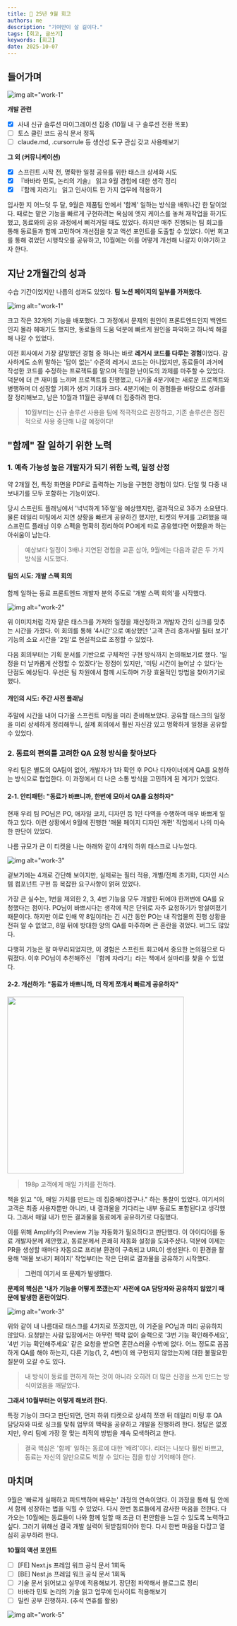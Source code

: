 ```yaml
---
title: 🐤 25년 9월 회고
authors: me
description: "기여만이 살 길이다."
tags: [회고, 글쓰기]
keywords: [회고]
date: 2025-10-07
---
```


## 들어가며

![img alt="work-1"](/img/study/retro-bg.png)

**개발 관련**

- [x] 사내 신규 솔루션 마이그레이션 집중 (10월 내 구 솔루션 전환 목표)
- [ ] 토스 클린 코드 공식 문서 정독
- [ ] claude.md, .cursorrule 등 생산성 도구 관심 갖고 사용해보기

**그 외 (커뮤니케이션)**

- [x] 스프린트 시작 전, 명확한 일정 공유를 위한 태스크 상세화 시도
- [x] 『바바라 민토, 논리의 기술』 읽고 9월 경험에 대한 생각 정리
- [x] 『함께 자라기』 읽고 인사이트 한 가지 업무에 적용하기

입사한 지 어느덧 두 달, 9월은 제품팀 안에서 '함께' 일하는 방식을 배워나간 한 달이었다.
때로는 맡은 기능을 빠르게 구현하려는 욕심에 엣지 케이스를 놓쳐 재작업을 하기도 했고, 동료와의 공유 과정에서 삐걱거릴 때도 있었다.
하지만 매주 진행되는 팀 회고를 통해 동료들과 함께 고민하며 개선점을 찾고 액션 포인트를 도출할 수 있었다. 이번 회고를 통해 겪었던 시행착오를 공유하고, 10월에는 이를 어떻게 개선해 나갈지 이야기하고자 한다.

## 지난 2개월간의 성과

수습 기간이었지만 나름의 성과도 있었다. **팀 노션 페이지의 일부를 가져왔다.**

![img alt="work-1"](/img/study/opn-work-1.png)

크고 작은 32개의 기능을 배포했다. 그 과정에서 문제의 원인이 프론트엔드인지 백엔드인지 몰라 헤매기도 했지만, 동료들의 도움 덕분에 빠르게 원인을 파악하고 하나씩 해결해 나갈 수 있었다.

이전 회사에서 가장 갈망했던 경험 중 하나는 바로 **레거시 코드를 다루는 경험**이었다.
감사하게도 소위 말하는 '답이 없는' 수준의 레거시 코드는 아니었지만,
동료들이 과거에 작성한 코드를 수정하는 프로젝트를 맡으며 적절한 난이도의 과제를 마주할 수 있었다.
덕분에 더 큰 재미를 느끼며 프로젝트를 진행했고, 다가올 4분기에는 새로운 프로젝트와 병행하며 더 성장할 기회가 생겨 기대가 크다.
4분기에는 이 경험들을 바탕으로 성과를 잘 정리해보고, 남은 10월과 11월은 공부에 더 집중하려 한다.

> 10월부터는 신규 솔루션 사용을 팀에 적극적으로 권장하고, 기존 솔루션은 점진적으로 사용 중단해 나갈 예정이다!

## "함께" 잘 일하기 위한 노력

### 1. 예측 가능성 높은 개발자가 되기 위한 노력, 일정 산정

약 2개월 전, 특정 화면을 PDF로 출력하는 기능을 구현한 경험이 있다. 단일 및 다중 내보내기를 모두 포함하는 기능이었다.

당시 스프린트 플래닝에서 '넉넉하게 1주일'을 예상했지만, 결과적으로 3주가 소요됐다.
물론 데일리 미팅에서 지연 상황을 빠르게 공유하긴 했지만,
티켓의 무게를 고려했을 때 스프린트 플래닝 이후 스펙을 명확히 정리하여 PO에게 따로 공유했다면 어땠을까 하는 아쉬움이 남는다.

> 예상보다 일정이 3배나 지연된 경험을 교훈 삼아, 9월에는 다음과 같은 두 가지 방식을 시도했다.

#### 팀의 시도: 개발 스펙 회의

함께 일하는 동료 프론트엔드 개발자 분의 주도로 '개발 스펙 회의'를 시작했다.

![img alt="work-2"](/img/study/opn-work-2.png)

위 이미지처럼 각자 맡은 태스크를 가져와 일정을 재산정하고 개발자 간의 싱크를 맞추는 시간을 가졌다.
이 회의를 통해 '4시간'으로 예상했던 '고객 관리 중개사별 필터 보기' 기능의 소요 시간을 '2일'로 현실적으로 조정할 수 있었다.

다음 회의부터는 기획 문서를 기반으로 구체적인 구현 방식까지 논의해보기로 했다.
'일정을 더 날카롭게 산정할 수 있겠다'는 장점이 있지만,
'미팅 시간이 늘어날 수 있다'는 단점도 예상된다. 우선은 팀 차원에서 함께 시도하며 가장 효율적인 방법을 찾아가기로 했다.

#### 개인의 시도: 주간 사전 플래닝

주말에 시간을 내어 다가올 스프린트 미팅을 미리 준비해보았다.
공유할 태스크의 일정을 미리 상세하게 정리해두니,
실제 회의에서 훨씬 자신감 있고 명확하게 일정을 공유할 수 있었다.

### 2. 동료의 편의를 고려한 QA 요청 방식을 찾아보다

우리 팀은 별도의 QA팀이 없어, 개발자가 1차 확인 후 PO나 디자이너에게 QA를 요청하는 방식으로 협업한다.
이 과정에서 더 나은 소통 방식을 고민하게 된 계기가 있었다.

#### 2-1. 안티패턴: "동료가 바쁘니까, 한번에 모아서 QA를 요청하자"

현재 우리 팀 PO님은 PO, 애자일 코치, 디자인 등 1인 다역을 수행하며 매우 바쁘게 일하고 있다.
이런 상황에서 9월에 진행한 '매물 페이지 디자인 개편' 작업에서 나의 미숙한 판단이 있었다.

나름 규모가 큰 이 티켓을 나는 아래와 같이 4개의 하위 태스크로 나누었다.

![img alt="work-3"](/img/study/opn-work-3.png)

겉보기에는 4개로 간단해 보이지만, 실제로는 필터 적용, 개별/전체 초기화, 디자인 시스템 컴포넌트 구현 등 복잡한 요구사항이 얽혀 있었다.

가장 큰 실수는, 1번을 제외한 2, 3, 4번 기능을 모두 개발한 뒤에야 한꺼번에 QA를 요청했다는 점이다.
PO님이 바쁘시다는 생각에 작은 단위로 자주 요청하기가 망설여졌기 때문이다.
하지만 이로 인해 약 8일이라는 긴 시간 동안 PO는 내 작업물의 진행 상황을 전혀 알 수 없었고,
8일 뒤에 방대한 양의 QA를 마주하며 큰 혼란을 겪었다. 버그도 많았다.

다행히 기능은 잘 마무리되었지만,
이 경험은 스프린트 회고에서 중요한 논의점으로 다뤄졌다.
이후 PO님이 추천해주신 『함께 자라기』라는 책에서 실마리를 찾을 수 있었다.

#### 2-2. 개선하기: "동료가 바쁘니까, 더 작게 쪼개서 빠르게 공유하자"

<img src="/img/study/opn-work-4.png" width="400px" alt="" />

> 198p 고객에게 매일 가치를 전하라.

책을 읽고 "아, 매일 가치를 만드는 데 집중해야겠구나." 하는 통찰이 있었다.
여기서의 고객은 최종 사용자뿐만 아니라, 내 결과물을 기다리는 내부 동료도 포함된다고 생각했다.
그래서 매일 내가 만든 결과물을 동료에게 공유하기로 다짐했다.

이를 위해 Amplify의 Preview 기능 자동화가 필요하다고 판단했다.
이 아이디어를 동료 개발자분께 제안했고, 동료분께서 흔쾌히 자동화 설정을 도와주셨다.
덕분에 이제는 PR을 생성할 때마다 자동으로 프리뷰 환경이 구축되고 URL이 생성된다.
이 환경을 활용해 '매물 보내기 페이지' 작업부터는 작은 단위로 결과물을 공유하기 시작했다.

> **그런데 여기서 또 문제가 발생했다.**

**문제의 핵심은 '내가 기능을 어떻게 쪼갰는지' 사전에 QA 담당자와 공유하지 않았기 때문에 발생한 혼란이었다.**

![img alt="work-3"](/img/study/opn-work-3.png)

위와 같이 내 나름대로 태스크를 4가지로 쪼갰지만,
이 기준을 PO님과 미리 공유하지 않았다.
요청받는 사람 입장에서는 아무런 맥락 없이 슬랙으로 '3번 기능 확인해주세요', '4번 기능 확인해주세요' 같은 요청을 받으면 혼란스러울 수밖에 없다.
어느 정도로 꼼꼼하게 QA를 해야 하는지, 다른 기능(1, 2, 4번)이 왜 구현되지 않았는지에 대한 불필요한 질문이 오갈 수도 있다.

> 내 방식이 동료를 편하게 하는 것이 아니라 오히려 더 많은 신경을 쓰게 만드는 방식이었음을 깨달았다.

**그래서 10월부터는 이렇게 해보려 한다.**

특정 기능이 크다고 판단되면,
먼저 하위 티켓으로 상세히 쪼갠 뒤
데일리 미팅 후 QA 담당자와 따로 싱크를 맞춰 업무의 맥락을 공유하고 개발을 진행하려 한다.
정답은 없겠지만, 우리 팀에 가장 잘 맞는 최적의 방법을 계속 모색하려고 한다.

> 결국 핵심은 '함께' 일하는 동료에 대한 '배려'이다. 리더는 나보다 훨씬 바쁘고, 동료는 자신의 일만으로도 벅찰 수 있다는 점을 항상 기억해야 한다.

## 마치며

9월은 '빠르게 실패하고 피드백하며 배우는' 과정의 연속이었다.
이 과정을 통해 팀 안에서 함께 성장하는 법을 익힐 수 있었다. 다시 한번 동료들에게 감사한 마음을 전한다. 다가오는 10월에는 동료들이 나와 함께 일할 때 조금 더 편안함을 느낄 수 있도록 노력하고 싶다.
그러기 위해선 결국 개발 실력이 뒷받침되어야 한다. 다시 한번 마음을 다잡고 열심히 공부하려 한다.

**10월의 액션 포인트**

- [ ] [FE] Next.js 프레임 워크 공식 문서 1회독
- [ ] [BE] Nest.js 프레임 워크 공식 문서 1회독
- [ ] 기술 문서 읽어보고 실무에 적용해보기. 장단점 파악해서 블로그로 정리
- [ ] 바바라 민토 논리의 기술 읽고 업무에 인사이트 적용해보기
- [ ] 밀린 공부 진행하자. (추석 연휴를 활용)

![img alt="work-5"](/img/study/opn-work-5.png)
